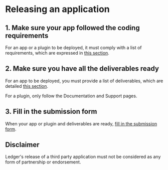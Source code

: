 
# Releasing an application

## 1. Make sure your app followed the coding requirements

For an app or a plugin to be deployed, it must comply with a list of requirements, which are expressed in [this section](./develop/requirements).

## 2. Make sure you have all the deliverables ready

For an app to be deployed, you must provide a list of deliverables, which are detailed [this section](./deliver/deliverables).

For a plugin, only follow the Documentation and Support pages.

## 3. Fill in the submission form

When your app or plugin and deliverables are ready, [fill in the submission form](./deliver/submission-form).

## Disclaimer

Ledger's release of a third party application must not be considered as any form of partnership or endorsement.
